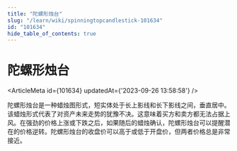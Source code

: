 ```yaml
---
title: "陀螺形烛台"
slug: "/learn/wiki/spinningtopcandlestick-101634"
id: "101634"
hide_table_of_contents: true
---
```



# 陀螺形烛台

<ArticleMeta id={101634} updatedAt={'2023-09-26 13:58:58'} />
<div className='border-solid border-b border-t-0 my-4 border-[var(--ifm-color-gray-300)]' />

陀螺形烛台是一种蜡烛图形式，短实体处于长上影线和长下影线之间，垂直居中。该蜡烛形式代表了对资产未来走势的犹豫不决。这意味着买方和卖方都无法占据上风。在强劲的价格上涨或下跌之后，如果随后的蜡烛确认，陀螺形烛台可以提醒潜在的价格逆转。陀螺形烛台的收盘价可以高于或低于开盘价，但两者价格总是非常接近。
